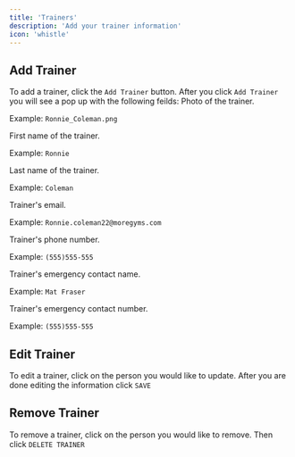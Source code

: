 ```yaml
---
title: 'Trainers'
description: 'Add your trainer information'
icon: 'whistle'
---
```

## Add Trainer
To add a trainer, click the `Add Trainer` button. After you click `Add Trainer` you will see a pop up with the following feilds:
<ResponseField name="Trainer Photo" type="Upload" required>
Photo of the trainer.

Example: `Ronnie_Coleman.png`

</ResponseField>

<ResponseField name="First Name" type="text" required>
First name of the trainer.

Example: `Ronnie`

</ResponseField>

<ResponseField name="Last Name" type="text" required>
Last name of the trainer.

Example: `Coleman`

</ResponseField>

<ResponseField name="Email" type="email" required>
Trainer's email.

Example: `Ronnie.coleman22@moregyms.com`

</ResponseField>

<ResponseField name="Phone" type="number" required>
Trainer's phone number.

Example: `(555)555-555`

</ResponseField>
<ResponseField name="Emergency Contact Name" type="text">
Trainer's emergency contact name.

Example: `Mat Fraser`

</ResponseField>

<ResponseField name="Emergency Contact Phone" type="number">
Trainer's emergency contact number.

Example: `(555)555-555`
</ResponseField>


## Edit Trainer
To edit a trainer, click on the person you would like to update. After you are done editing the information click `SAVE`

## Remove Trainer
To remove a trainer, click on the person you would like to remove. Then click `DELETE TRAINER`